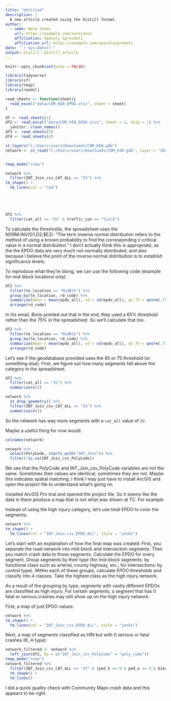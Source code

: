```yaml
---
title: "Untitled"
description: |
  A new article created using the Distill format.
author:
  - name: Nora Jones 
    url: https://example.com/norajones
    affiliation: Spacely Sprockets
    affiliation_url: https://example.com/spacelysprokets
date: "`r Sys.Date()`"
output: distill::distill_article
---
```


```r
knitr::opts_chunk$set(echo = FALSE)
```

```r
library(tidyverse)
library(sf)
library(tmap)
library(readxl)
```

```r
read_sheets <- function(sheet){
  read_excel("data/COM_HIN_EPDO.xlsx", sheet = sheet)
}

df <- read_sheets(1)
df2 <- read_excel("data/COM_HIN_EPDO.xlsx", sheet = 2, skip = 1) %>% 
  janitor::clean_names()
df3 <- read_sheets(3)
df4 <- read_sheets(4)

st_layers("C:/Users/user1/Downloads/COM_HIN.gdb")
network <- st_read("C:/Users/user1/Downloads/COM_HIN.gdb", layer = "SEG_SpatialJoin")


tmap_mode("view")

network %>% 
  filter(INT_Join_csv_CAT_ALL == "IV") %>% 
tm_shape() +
  tm_lines(col = "red")





df2 %>% 
  filter(cat_all == "IV" & traffic_con == "Yield")
```

To calculate the thresholds, the spreadsheet uses the NORM.INV(G$1,$D2,$E2): "The term inverse normal distribution refers to the method of using a known probability to find the corresponding z-critical value in a normal distribution." I don't actually think this is appropriate, as the the EPDO data are very much not normally distributed, and also because I believe the point of the inverse normal distribution is to establish significance levels. 

To reproduce what they're doing, we can use the following code (example for mid-block locations only)
```r
df2 %>% 
  filter(te_location == "MidBlk") %>% 
  group_by(te_location, rd_code) %>% 
  summarize(mean = mean(epdo_all), sd = sd(epdo_all), qn_75 = qnorm(.75, mean = mean, sd = sd)) %>% 
  arrange(rd_code)
```

In his email, Boris pointed out that in the end, they used a 65% threshold rather than the 75% in the spreadsheet. So we'll calculate that too.

```r
df2 %>% 
  filter(te_location == "MidBlk") %>% 
  group_by(te_location, rd_code) %>% 
  summarize(mean = mean(epdo_all), sd = sd(epdo_all), qn_75 = qnorm(.75, mean = mean, sd = sd), qn_65 = qnorm(.65, mean = mean, sd = sd)) %>% 
  arrange(rd_code)
```

Let's see if the geodatabase provided uses the 65 or 75 threshold (or something else). First, we figure out how many segments fall above the category in the spreadsheet.

```r
df2 %>% 
  filter(cat_all == "IV") %>% 
  summarize(n())

network %>% 
  st_drop_geometry() %>% 
  filter(INT_Join_csv_CAT_ALL == "IV") %>% 
  summarise(n())
```
So the network has way more segments with a `cat_all` value of `IV`. 


Maybe a useful thing for now would.

```r
colnames(network)

network %>% 
  select(PolyCode, starts_with("INT_Join")) %>% 
  filter(!is.na(INT_Join_csv_PolyCode))
```

We see that the PolyCode and INT_Join_csv_PolyCode variables are not the same. Sometimes their values are identical, sometimes they are not. Maybe this indicates spatial matching. I think I may just have to install ArcGIS and open the project file to understand what's going on. 

Installed ArcGIS Pro trial and opened the project file. So it seems like the data in there produce a map that is not what was shown at TC. For example

Instead of using the high injury category, let's use total EPDO to color the segments:

```r
network %>% 
tm_shape() +
  tm_lines(col = "INT_Join_csv_EPDO_ALL", style = "jenks")
```

Let's start with an explanation of how the final map was created: First, you separate the road network into mid-block and intersection segments. Then you match crash data to those segments. Calculate the EPDO for every segment. Group segments by their type (for mid-block segments: by functional class such as arterial, county highway, etc.; for intersections: by control type). Within each of these groups, calculate EPDO thresholds and classify into 4 classes. Take the highest class as the high injury network.

As a result of the grouping by type, segments with vastly different EPDOs are classified as high injury. For certain segments, a segment that has 0 fatal or serious crashes may still show up on the high injury network. 

First, a map of just EPDO values:

```r
network %>% 
tm_shape() +
  tm_lines(col = "INT_Join_csv_EPDO_ALL", style = "jenks")
```

Next, a map of segments classified as HIN but with 0 serious or fatal crashes (K, A type):

```r
network_filtered <- network %>% 
  left_join(df2, by = c("INT_Join_csv_PolyCode" = "poly_code"))
tmap_mode("view")
network_filtered %>% 
  filter(INT_Join_csv_CAT_ALL == "IV" & (ped_k == 0 & ped_a == 0 & bike_k == 0 & bike_a == 0 & veh_a == 0 & veh_k == 0)) %>% 
  tm_shape() + 
  tm_lines()
```
I did a quick quality check with Community Maps crash data and this appears to be right. 
